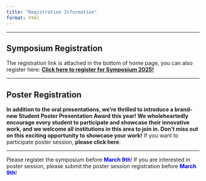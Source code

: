```yaml
---
title: "Registration Information"
format: html
---
```


----------------------------------------------------------------------

## Symposium Registration

The registration link is attached in the bottom of home page, you can also register here: [**Click here to register for Symposium 2025!**](https://docs.google.com/forms/d/1ffdseLSD7huGeLGM9XA5rOT_QWahWa48HFMJgIoB1sA/edit)

---------------------------------------------------------------------

## Poster Registration

**In addition to the oral presentations, we're thrilled to introduce a brand-new Student Poster Presentation Award this year! We wholeheartedly encourage every student to participate and showcase their innovative work, and we welcome all institutions in this area to join in. Don't miss out on this exciting opportunity to showcase your work!** If you want to participate poster session, **please click here**.

------------------------------------------------------------------------


Please register the symposium before [**March 9th**]{style="color:blue;"}! If you are interested in poster session, please submit the poster session registration before [**March 9th**]{style="color:blue;"}!
